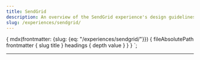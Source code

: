 ```yaml
---
title: SendGrid
description: An overview of the SendGrid experience's design guidelines.
slug: /experiences/sendgrid/
---
```



  {
    mdx(frontmatter: {slug: {eq: "/experiences/sendgrid/"}}) {
      fileAbsolutePath
      frontmatter {
        slug
        title
      }
      headings {
        depth
        value
      }
    }
  }
`;

<content>

<ComponentHeader name={props.pageContext.frontmatter.title} description={props.pageContext.frontmatter.description} />

</content>

---
